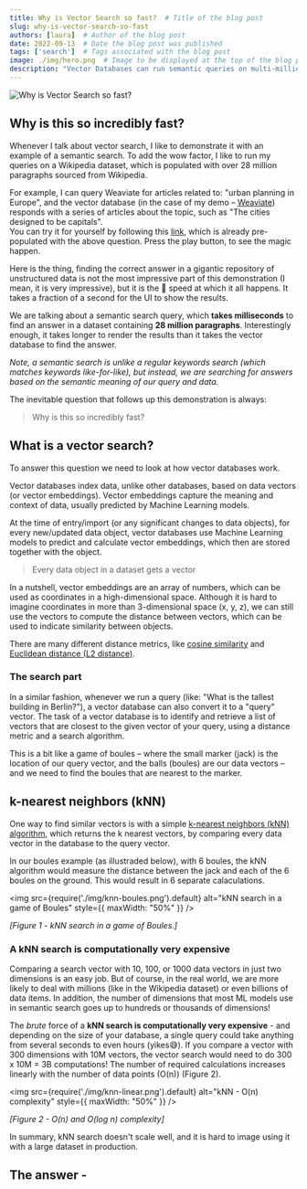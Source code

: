 ```yaml
---
title: Why is Vector Search so fast?  # Title of the blog post
slug: why-is-vector-search-so-fast
authors: [laura]  # Author of the blog post
date: 2022-09-13  # Date the blog post was published
tags: ['search']  # Tags associated with the blog post
image: ./img/hero.png  # Image to be displayed at the top of the blog post
description: "Vector Databases can run semantic queries on multi-million datasets in milliseconds. How is that possible?"  # Description of the blog post
---
```


![Why is Vector Search so fast?](./img/hero.png)

<!-- truncate -->

## Why is this so incredibly fast?

Whenever I talk about vector search, I like to demonstrate it with an example of a semantic search. To add the wow factor, I like to run my queries on a Wikipedia dataset, which is populated with over 28 million paragraphs sourced from Wikipedia.

For example, I can query Weaviate for articles related to: "urban planning in Europe", and the vector database (in the case of my demo – [Weaviate](/developers/weaviate/)) responds with a series of articles about the topic, such as "The cities designed to be capitals".<br/>
You can try it for yourself by following this [link](https://link.weaviate.io/3LiVxqp), which is already pre-populated with the above question. Press the play button, to see the magic happen.

Here is the thing, finding the correct answer in a gigantic repository of unstructured data is not the most impressive part of this demonstration (I mean, it is very impressive), but it is the 🚀 speed at which it all happens. It takes a fraction of a second for the UI to show the results.

We are talking about a semantic search query, which **takes milliseconds** to find an answer in a dataset containing **28 million paragraphs**. Interestingly enough, it takes longer to render the results than it takes the vector database to find the answer.

*Note, a semantic search is unlike a regular keywords search (which matches keywords like-for-like), but instead, we are searching for answers based on the semantic meaning of our query and data.*

The inevitable question that follows up this demonstration is always:

> Why is this so incredibly fast?

## What is a vector search?
To answer this question we need to look at how vector databases work.

Vector databases index data, unlike other databases, based on data vectors (or vector embeddings). Vector embeddings capture the meaning and context of data, usually predicted by Machine Learning models.

At the time of entry/import (or any significant changes to data objects), for every new/updated data object, vector databases use Machine Learning models to predict and calculate vector embeddings, which then are stored together with the object.

> Every data object in a dataset gets a vector

In a nutshell, vector embeddings are an array of numbers, which can be used as coordinates in a high-dimensional space. Although it is hard to imagine coordinates in more than 3-dimensional space (x, y, z), we can still use the vectors to compute the distance between vectors, which can be used to indicate similarity between objects. <br/>

There are many different distance metrics, like [cosine similarity](https://en.wikipedia.org/wiki/Cosine_similarity) and [Euclidean distance (L2 distance)](https://en.wikipedia.org/wiki/Euclidean_distance).

### The search part
In a similar fashion, whenever we run a query (like: "What is the tallest building in Berlin?"), a vector database can also convert it to a "query" vector. The task of a vector database is to identify and retrieve a list of vectors that are closest to the given vector of your query, using a distance metric and a search algorithm.

This is a bit like a game of boules – where the small marker (jack) is the location of our query vector, and the balls (boules) are our data vectors – and we need to find the boules that are nearest to the marker.

## k-nearest neighbors (kNN)
One way to find similar vectors is with a simple [k-nearest neighbors (kNN) algorithm](https://en.wikipedia.org/wiki/K-nearest_neighbors_algorithm), which returns the k nearest vectors, by comparing every data vector in the database to the query vector.

In our boules example (as illustraded below), with 6 boules, the kNN algorithm would measure the distance between the jack and each of the 6 boules on the ground. This would result in 6 separate calaculations.

<img
  src={require('./img/knn-boules.png').default}
  alt="kNN search in a game of Boules"
  style={{ maxWidth: "50%" }}
/>

*[Figure 1 - kNN search in a game of Boules.]*

### A kNN search is computationally very expensive
Comparing a search vector with 10, 100, or 1000 data vectors in just two dimensions is an easy job. But of course, in the real world, we are more likely to deal with millions (like in the Wikipedia dataset) or even billions of data items. In addition, the number of dimensions that most ML models use in semantic search goes up to hundreds or thousands of dimensions!

The *brute* force of a **kNN search is computationally very expensive** - and depending on the size of your database, a single query could take anything from several seconds to even hours (yikes😅). If you compare a vector with 300 dimensions with 10M vectors, the vector search would need to do 300 x 10M = 3B computations! The number of required calculations increases linearly with the number of data points (O(n)) (Figure 2).

<img
  src={require('./img/knn-linear.png').default}
  alt="kNN - O(n) complexity"
  style={{ maxWidth: "50%" }}
/>

*[Figure 2 - O(n) and O(log n) complexity]*

In summary, kNN search doesn't scale well, and it is hard to image using it with a large dataset in production.

## The answer -
